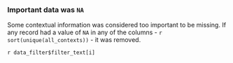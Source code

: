 ### Important data was `NA`

Some contextual information was considered too important to be missing. If any record had a value of `NA` in any of the columns - `r sort(unique(all_contexts))` - it was removed.

`r data_filter$filter_text[i]`

<br>
